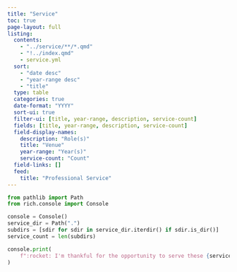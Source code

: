 ```yaml
---
title: "Service"
toc: true
page-layout: full
listing:
  contents:
    - "../service/**/*.qmd"
    - "!../index.qmd"
    - service.yml
  sort:
    - "date desc"
    - "year-range desc"
    - "title"
  type: table
  categories: true
  date-format: "YYYY"
  sort-ui: true
  filter-ui: [title, year-range, description, service-count]
  fields: [title, year-range, description, service-count]
  field-display-names:
    description: "Role(s)"
    title: "Venue"
    year-range: "Year(s)"
    service-count: "Count"
  field-links: []
  feed:
    title: "Professional Service"
---
```


```python
from pathlib import Path
from rich.console import Console

console = Console()
service_dir = Path(".")
subdirs = [sdir for sdir in service_dir.iterdir() if sdir.is_dir()]
service_count = len(subdirs)

console.print(
    f":rocket: I'm thankful for the opportunity to serve these {service_count} different venues!"
)
```
